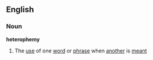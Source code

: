 ==English==
===Noun===
'''heterophemy'''
#The [[use]] of one [[word]] or [[phrase]] when [[another]] is [[meant]]